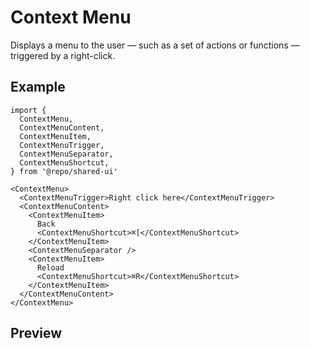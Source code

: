 
<Meta of={Stories} />

# Context Menu

Displays a menu to the user — such as a set of actions or functions — triggered by a right-click.

## Example

```tsx
import {
  ContextMenu,
  ContextMenuContent,
  ContextMenuItem,
  ContextMenuTrigger,
  ContextMenuSeparator,
  ContextMenuShortcut,
} from '@repo/shared-ui'

<ContextMenu>
  <ContextMenuTrigger>Right click here</ContextMenuTrigger>
  <ContextMenuContent>
    <ContextMenuItem>
      Back
      <ContextMenuShortcut>⌘[</ContextMenuShortcut>
    </ContextMenuItem>
    <ContextMenuSeparator />
    <ContextMenuItem>
      Reload
      <ContextMenuShortcut>⌘R</ContextMenuShortcut>
    </ContextMenuItem>
  </ContextMenuContent>
</ContextMenu>
```

## Preview

<Primary />
